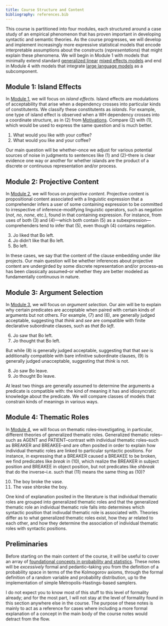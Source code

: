 ```yaml
---
title: Course Structure and Content
bibliography: references.bib
---
```


This course is partitioned into four modules, each structured around a case study of an empirical phenomenon that has proven important in developing syntactic and semantic theories. As the course progresses, we will develop and implement increasingly more expressive statistical models that encode interpretable assumptions about the constructs (*representations*) that might explain these phenomena. We will begin in Module 1 with models that minimally extend standard [generalized linear](https://en.wikipedia.org/wiki/Generalized_linear_model) [mixed effects models](https://en.wikipedia.org/wiki/Mixed_model) and end in Module 4 with models that integrate [large language models](https://en.wikipedia.org/wiki/Large_language_model) as a subcomponent.

## Module 1: Island Effects

In [Module 1](island-effects/index.qmd), we will focus on *island effects*. Island effects are modulations of acceptability that arise when a dependency crosses into particular kinds of constitutents. We classify these constitutents as *islands*. []{#exm-comitative-good} []{#exm-coordination-bad} For example, one type of island effect is observed when a WH dependency crosses into a coordinate structure, as in (@exm-coordination-bad) from [Motivations](motivations.qmd). Compare (@exm-coordination-bad) with (@exm-comitative-good), which would be used to express the same question and is much better.

(@exm-comitative-good) What would you like with your coffee?
(@exm-coordination-bad) What would you like and your coffee?

Our main question will be whether–once we adjust for various potential sources of noise in judgments to sentences like (@exm-comitative-good) and (@exm-coordination-bad)–there is clear evidence one way or another for whether islands are the product of a discrete or continuous representation and/or process.

## Module 2: Projective Content

In [Module 2](projective-content/index.ipynb), we will focus on *projective content*. Projective content is propositional content associated with a linguistic expression that a comprehender infers a user of some containing expression to be committed to irrespective of inference-modifying linguistic operators, such as negation (*not*, *no*, *none*, etc.), found in that containing expression.  []{#exm-like} []{#exm-not-like} [](#exm-inference) For instance, from uses of both (@exm-like) and (@exm-not-like)---which both contain (@exm-inference) as a subexpression---comprehenders tend to infer that (@exm-inference), even though (@exm-not-like) contains negation. 

(@exm-like) Jo liked that Bo left.
(@exm-not-like) Jo didn't like that Bo left.
(@exm-inference) Bo left.

In these cases, we say that the content of the clause embedding under *like* projects. Our main question will be whether inferences about projective content are undergirded by some discrete representation and/or process–as has been classically assumed–or whether they are better modeled as fundamentally continuous in nature.

## Module 3: Argument Selection

In [Module 3](selection/index.qmd), we will focus on *argument selection*. [](#exm-see-that) [](#exm-think-that) [](#exm-see-VPing) [](#exm-think-VPing) Our aim will be to explain why certain predicates are acceptable when paired with certain kinds of arguments but not others. For example, (@exm-think-that) and (@exm-see-that), are generally judged acceptable, suggesting that *think* and *see* are compatible with finite declarative subordinate clauses, such as *that Bo left*. 

(@exm-see-that)  Jo saw that Bo left.
(@exm-think-that)  Jo thought that Bo left.

But while (@exm-see-VPing) is generally judged acceptable, suggesting that that *see* is additionally compatible with bare infinitive subordinate clauses, (@exm-think-VPing) is generally judged unacceptable, suggesting that *think* is not.

(@exm-see-VPing)  Jo saw Bo leave.
(@exm-think-VPing) Jo thought Bo leave.

At least two things are generally assumed to determine the arguments a predicate is compatible with: the kind of meaning it has and idiosyncratic knowledge about the predicate. We will compare classes of models that constrain kinds of meanings in various ways.

## Module 4: Thematic Roles

In [Module 4](thematic-roles/index.qmd), we will focus on thematic roles–investigating, in particular, different theories of generalized thematic roles. Generalized thematic roles–such as AGENT and PATIENT–contrast with individual thematic roles–such as BREAKER and BREAKEE–and are often posited in order to explain how individual thematic roles are linked to particular syntactic positions. [](#exm-break) [](#exm-shbreak) For instance, in expressing that a BREAKER caused a BREAKEE to be broken, we find predicates like *break* in (@exm-break), which realize the BREAKER in subject position and BREAKEE in object position, but not predicates like *shbreak* that do the inverse–i.e. such that (@exm-shbreak) means the same thing as (@exm-break)?

(@exm-break) The boy broke the vase.
(@exm-shbreak) The vase shbroke the boy.

One kind of explanation posited in the literature is that individual thematic roles are grouped into generalized thematic roles and that the generalized thematic role an individual thematic role falls into determines which syntactic position that indivudal thematic role is associated with. Theories differ as to what generalized thematic roles exist, how they ar related to each other, and how they determine the association of individual thematic roles with syntactic positions.

## Preliminaries

Before starting on the main content of the course, it will be useful to cover an array of [foundational concepts in probability and statistics](foundational-concepts-in-probability-and-statistics/index.ipynb). These notes will be *excessively* formal and pedantic–taking you from the definition of a probability space in terms of the the Kolmogorov axioms, through the formal definition of a random variable and probability distribution, up to the implementation of simple Metropolis-Hastings-based samplers. 

I do not expect you to know most of this stuff to this level of formality already; and for the most part, I will not stay at the level of formality found in this section anywhere else in the course. The purpose of these notes is mainly to act as a reference for cases where including a more formal explanation of a concept in the main body of the course notes would detract from the flow.